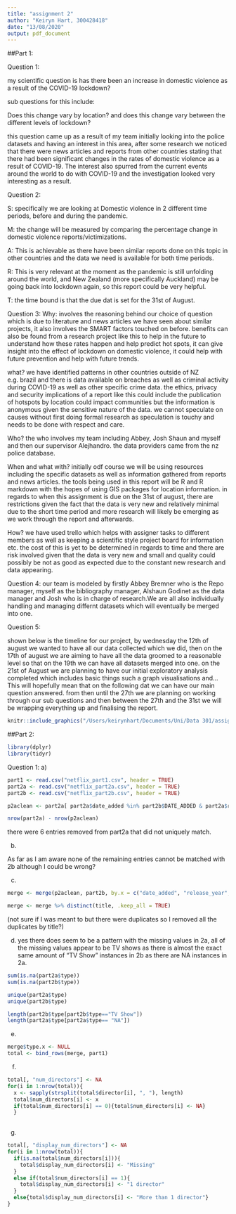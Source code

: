 ```yaml
---
title: "assignment 2"
author: "Keiryn Hart, 300428418"
date: "13/08/2020"
output: pdf_document
---
```


##Part 1:

Question 1:

my scientific question is has there been an increase in domestic violence as a result of the COVID-19 lockdown?

sub questions for this include:

Does this change vary by location? and does this change vary between the different levels of lockdown?

this question came up as a result of my team initially looking into the police datasets and having an interest in this area, after some research we noticed that there were news articles and reports from other countries stating that there had been significant changes in the rates of domestic violence as a result of COVID-19. The interest also spurred from the current events around the world to do with COVID-19 and the investigation looked very interesting as a result.

Question 2:

S:
specifically we are looking at Domestic violence in 2 different time periods, before and during the pandemic.

M:
the change will be measured by comparing the percentage change in domestic violence reports/victimizations.

A:
This is achievable as there have been similar reports done on this topic in other countries and the data we need is available for both time periods.

R:
This is very relevant at the moment as the pandemic is still unfolding around the world, and New Zealand (more specifically Auckland) may be going back into lockdown again, so this report could be very helpful.

T:
the time bound is that the due dat is set for the 31st of August.

Question 3:
Why:
involves the reasoning behind our choice of question which is due to literature and news articles we have seen about similar projects, it also involves the SMART factors touched on before. benefits can also be found from a research project like this to help in the future to understand how these rates happen and help predict hot spots, it can give insight into the effect of lockdown on domestic violence, it could help with future prevention and help with future trends.

what?
we have identified patterns in other countries outside of NZ e.g. brazil and there is data available on breaches as well as criminal activity during COVID-19 as well as other specific crime data. the ethics, privacy and security implications of a report like this could include the publication of hotspots by location could impact communities but the information is anonymous given the sensitive nature of the data. we cannot speculate on causes without first doing formal research as speculation is touchy and needs to be done with respect and care.

Who?
the who involves my team including Abbey, Josh Shaun and myself and then our supervisor Alejhandro. the data providers came from the nz police database.

When and what with?
initially odf course we will be using resources including the specific datasets as well as information gathered from reports and news articles. the tools being used in this report will be R and R markdown with the hopes of using GIS packages for location information. in regards to when this assignment is due on the 31st of august, there are restrictions given the fact that the data is very new and relatively minimal due to the short time period and more research will likely be emerging as we work through the report and afterwards.

How?
we have used trello which helps with assigner tasks to different members as well as keeping a scientific style project board for information etc. the cost of this is yet to be determined in regards to time and there are risk involved given that the data is very new and small and quality could possibly be not as good as expected due to the constant new research and data appearing.

Question 4:
our team is modeled by firstly Abbey Bremner who is the Repo manager, myself as the bibliography manager, Alshaun Godinet as the data manager and Josh who is in charge of research.We are all also individually handling and managing differnt datasets which will eventually be merged into one.

Question 5:

shown below is the timeline for our project, by wednesday the 12th of august we wanted to have all our data collected which we did, then on the 17th of august we are aiming to have all the data groomed to a reasonable level so that on the 19th we can have all datasets merged into one. on the 21st of August we are planning to have our initial exploratory analysis completed which includes basic things such a graph visualisations and... This will hopefully mean that on the following dat we can have our main question answered. from then until the 27th we are planning on working through our sub questions and then between the 27th and the 31st we will be wrapping everything up and finalising the report.

```r
knitr::include_graphics("/Users/keirynhart/Documents/Uni/Data 301/assignment 2/assignment2image.png")
```
##Part 2:

```r
library(dplyr)
library(tidyr)
```


Question 1:
a)

```r
part1 <- read.csv("netflix_part1.csv", header = TRUE)
part2a <- read.csv("netflix_part2a.csv", header = TRUE)
part2b <- read.csv("netflix_part2b.csv", header = TRUE)

p2aclean <- part2a[ part2a$date_added %in% part2b$DATE_ADDED & part2a$release_year %in% part2b$release_year & part2a$rating %in% part2b$rating & part2a$duration %in% part2b$DURATION,]

nrow(part2a) - nrow(p2aclean)
```
there were 6 entries removed from part2a that did not uniquely match.

b)

As far as I am aware none of the remaining entries cannot be matched with 2b although I could be wrong?

c)

```r
merge <- merge(p2aclean, part2b, by.x = c("date_added", "release_year", "rating", "duration"), by.y = c("DATE_ADDED", "release_year", "rating", "DURATION"), all.x = FALSE, all.y = TRUE)

merge <- merge %>% distinct(title, .keep_all = TRUE)

```
(not sure if I was meant to but there were duplicates so I removed all the duplicates by title?)


d)
yes there does seem to be a pattern with the missing values in 2a, all of the missing values appear to be TV shows as there is almost the exact same amount of "TV Show" instances in 2b as there are NA instances in 2a.
```r
sum(is.na(part2a$type))
sum(is.na(part2b$type))

unique(part2a$type)
unique(part2b$type)

length(part2b$type[part2b$type=="TV Show"])
length(part2a$type[part2a$type== "NA"])
```

e)
```r
merge$type.x <- NULL
total <- bind_rows(merge, part1)
```

f)
```r
total[, "num_directors"] <- NA
for(i in 1:nrow(total)){
  x <- sapply(strsplit(total$director[i], ", "), length)
  total$num_directors[i] <- x
  if(total$num_directors[i] == 0){total$num_directors[i] <- NA}
  }
 
```

g)
```r
total[, "display_num_directors"] <- NA
for(i in 1:nrow(total)){
  if(is.na(total$num_directors[i])){
    total$display_num_directors[i] <- "Missing"
  }
  else if(total$num_directors[i] == 1){
    total$display_num_directors[i] <- "1 director"
  }
  else{total$display_num_directors[i] <- "More than 1 director"}
}
```

```r

```

```r

```

